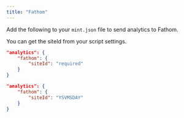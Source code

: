 ```yaml
---
title: "Fathom"
---
```


Add the following to your `mint.json` file to send analytics to Fathom.

You can get the siteId from your script settings.

<CodeGroup>

```json Analytics options in mint.json
"analytics": {
    "fathom": {
        "siteId": "required"
    }
}
```

```json Example
"analytics": {
    "fathom": {
        "siteId": "YSVMSDAY"
    }
}
```

</CodeGroup>
